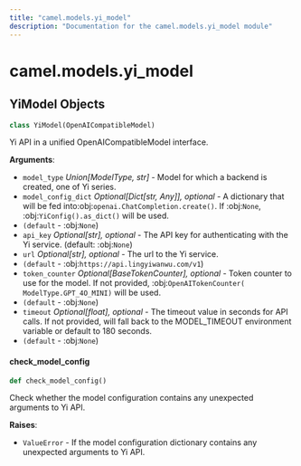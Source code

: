 ```yaml
---
title: "camel.models.yi_model"
description: "Documentation for the camel.models.yi_model module"
---
```


<a id="camel.models.yi_model"></a>

# camel.models.yi\_model

<a id="camel.models.yi_model.YiModel"></a>

## YiModel Objects

```python
class YiModel(OpenAICompatibleModel)
```

Yi API in a unified OpenAICompatibleModel interface.

**Arguments**:

- `model_type` _Union[ModelType, str]_ - Model for which a backend is
  created, one of Yi series.
- `model_config_dict` _Optional[Dict[str, Any]], optional_ - A dictionary
  that will be fed into:obj:`openai.ChatCompletion.create()`. If
  :obj:`None`, :obj:`YiConfig().as_dict()` will be used.
- `(default` - :obj:`None`)
- `api_key` _Optional[str], optional_ - The API key for authenticating with
  the Yi service. (default: :obj:`None`)
- `url` _Optional[str], optional_ - The url to the Yi service.
- `(default` - :obj:`https://api.lingyiwanwu.com/v1`)
- `token_counter` _Optional[BaseTokenCounter], optional_ - Token counter to
  use for the model. If not provided, :obj:`OpenAITokenCounter(
  ModelType.GPT_4O_MINI)` will be used.
- `(default` - :obj:`None`)
- `timeout` _Optional[float], optional_ - The timeout value in seconds for
  API calls. If not provided, will fall back to the MODEL_TIMEOUT
  environment variable or default to 180 seconds.
- `(default` - :obj:`None`)

<a id="camel.models.yi_model.YiModel.check_model_config"></a>

#### check\_model\_config

```python
def check_model_config()
```

Check whether the model configuration contains any
unexpected arguments to Yi API.

**Raises**:

- `ValueError` - If the model configuration dictionary contains any
  unexpected arguments to Yi API.

